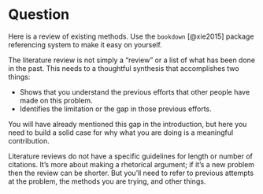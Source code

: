 # Question

Here is a review of existing methods.  Use the `bookdown` [@xie2015] package
referencing system to make it easy on yourself.

The literature review is not simply a "review" or a list of what has been 
done in the past. This needs to a thoughtful synthesis that accomplishes two
things:

  - Shows that you understand the previous efforts that other people have
    made on this problem.
  - Identifies the limitation or the gap in those previous efforts. 
  
You will have already mentioned this gap in the introduction, but here you need
to build a solid case for why what you are doing is a meaningful contribution.
    
Literature reviews do not have a specific guidelines for length or number of
citations. It's more about making a rhetorical argument; if it's a new problem
then the review can be shorter. But you'll need to refer to previous attempts at
the problem, the methods you are trying, and other things.